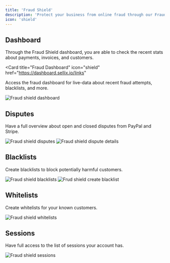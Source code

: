 ```yaml
---
title: 'Fraud Shield'
description: 'Protect your business from online fraud through our Fraud Shield and other suggestions from Stripe and PayPal'
icon: 'shield'
---
```


## Dashboard

Through the Fraud Shield dashboard, you are able to check the recent stats about payments, invoices, and customers.

<Card
  title="Fraud Dashboard"
  icon="shield"
  href="https://dashboard.sellix.io/links"
>
  Access the fraud dashboard for live-data about recent fraud attempts, blacklists, and more.
</Card>

<Frame>
<img
  className="block"
  src="https://sellix.io/cdn-cgi/image/q=65/https://cdn.sellix.io/static/documentation/images/fraud-shield/dashboard.png"
  alt="Fraud shield dashboard"
/>
</Frame>

## Disputes

Have a full overview about open and closed disputes from PayPal and Stripe.

<Frame>
<img
  className="block"
  src="https://sellix.io/cdn-cgi/image/q=65/https://cdn.sellix.io/static/documentation/images/fraud-shield/disputes.png"
  alt="Fraud shield disputes"
/>
</Frame>

<Frame>
<img
  className="block"
  src="https://sellix.io/cdn-cgi/image/q=65/https://cdn.sellix.io/static/documentation/images/fraud-shield/dispute.png"
  alt="Fraud shield dispute details"
/>
</Frame>

## Blacklists

Create blacklists to block potentially harmful customers.

<Frame>
<img
  className="block"
  src="https://sellix.io/cdn-cgi/image/q=65/https://cdn.sellix.io/static/documentation/images/fraud-shield/blacklists.png"
  alt="Fraud shield blacklists"
/>
</Frame>

<Frame>
<img
  className="block"
  src="https://sellix.io/cdn-cgi/image/q=65/https://cdn.sellix.io/static/documentation/images/fraud-shield/create-blacklist.png"
  alt="Frud shield create blacklist"
/>
</Frame>

## Whitelists

Create whitelists for your known customers.

<Frame>
<img
  className="block"
  src="https://sellix.io/cdn-cgi/image/q=65/https://cdn.sellix.io/static/documentation/images/fraud-shield/whitelists.png"
  alt="Fraud shield whitelists"
/>
</Frame>

## Sessions

Have full access to the list of sessions your account has.

<Frame>
<img
  className="block"
  src="https://sellix.io/cdn-cgi/image/q=65/https://cdn.sellix.io/static/documentation/images/fraud-shield/sessions.png"
  alt="Fraud shield sessions"
/>
</Frame>
